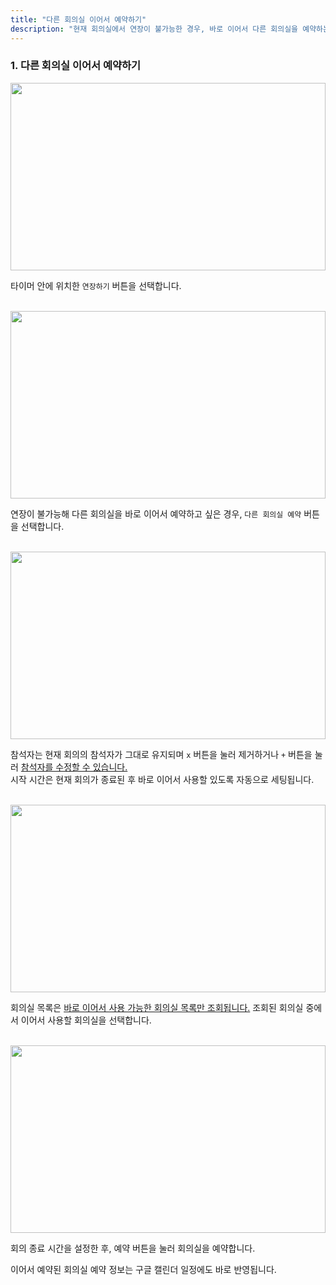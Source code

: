 ```yaml
---
title: "다른 회의실 이어서 예약하기"
description: "현재 회의실에서 연장이 불가능한 경우, 바로 이어서 다른 회의실을 예약하는 방법입니다"
---
```


### 1. 다른 회의실 이어서 예약하기

<Frame>
    <img src="/images/tablet/meeting-extend/book-diff-room/img1.png" width="100%" height="300" />
</Frame>

타이머 안에 위치한 `연장하기` 버튼을 선택합니다.

<br />

<Frame>
    <img src="/images/tablet/meeting-extend/book-diff-room/img2.png" width="100%" height="300" />
</Frame>

연장이 불가능해 다른 회의실을 바로 이어서 예약하고 싶은 경우, `다른 회의실 예약` 버튼을 선택합니다.

<br />

<Frame>
    <img src="/images/tablet/meeting-extend/book-diff-room/img3.png" width="100%" height="300" />
</Frame>

참석자는 현재 회의의 참석자가 그대로 유지되며 `x` 버튼을 눌러 제거하거나 `+` 버튼을 눌러 <u>참석자를 수정할 수 있습니다.</u><br />
시작 시간은 현재 회의가 종료된 후 바로 이어서 사용할 있도록 자동으로 세팅됩니다.

<br />

<Frame>
    <img src="/images/tablet/meeting-extend/book-diff-room/img4.png" width="100%" height="300" />
</Frame>

회의실 목록은 <u>바로 이어서 사용 가능한 회의실 목록만 조회됩니다.</u> 조회된 회의실 중에서 이어서 사용할 회의실을 선택합니다.

<br />

<Frame>
    <img src="/images/tablet/meeting-extend/book-diff-room/img5.png" width="100%" height="300" />
</Frame>

회의 종료 시간을 설정한 후, 예약 버튼을 눌러 회의실을 예약합니다.

<Info>
    이어서 예약된 회의실 예약 정보는 구글 캘린더 일정에도 바로 반영됩니다.
</Info>